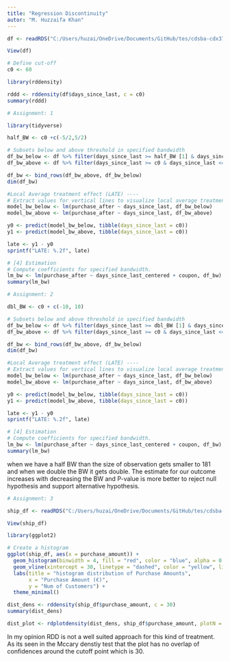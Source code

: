 ```yaml
---
title: "Regression Discontinuity"
autor: "M. Huzzaifa Khan"
---
```


```r
df <- readRDS("C:/Users/huzai/OneDrive/Documents/GitHub/tes/cdsba-cdx3745/content/Causal_Data_Science_Data/Causal_Data_Science_Data/coupon.rds")

View(df)

```

```r
# Define cut-off
c0 <- 60

library(rddensity)

rddd <- rddensity(df$days_since_last, c = c0)
summary(rddd)
```

```r
# Assignment: 1

library(tidyverse)

half_BW <- c0 +c(-5/2,5/2)

# Subsets below and above threshold in specified bandwidth
df_bw_below <- df %>% filter(days_since_last >= half_BW [1] & days_since_last < c0)
df_bw_above <- df %>% filter(days_since_last >= c0 & days_since_last <= half_BW [2])

df_bw <- bind_rows(df_bw_above, df_bw_below)
dim(df_bw)

```

```r
#Local Average treatment effect (LATE) ----
# Extract values for vertical lines to visualize local average treatment effect
model_bw_below <- lm(purchase_after ~ days_since_last, df_bw_below)
model_bw_above <- lm(purchase_after ~ days_since_last, df_bw_above)

y0 <- predict(model_bw_below, tibble(days_since_last = c0))
y1 <- predict(model_bw_above, tibble(days_since_last = c0))

late <- y1 - y0
sprintf("LATE: %.2f", late)
```

```r
# [4] Estimation 
# Compute coefficients for specified bandwidth.
lm_bw <- lm(purchase_after ~ days_since_last_centered + coupon, df_bw)
summary(lm_bw)
```


```r
# Assignment: 2

dbl_BW <- c0 + c(-10, 10)

# Subsets below and above threshold in specified bandwidth
df_bw_below <- df %>% filter(days_since_last >= dbl_BW [1] & days_since_last < c0)
df_bw_above <- df %>% filter(days_since_last >= c0 & days_since_last <= dbl_BW [2])

df_bw <- bind_rows(df_bw_above, df_bw_below)
dim(df_bw)

```

```r
#Local Average treatment effect (LATE) ----
# Extract values for vertical lines to visualize local average treatment effect
model_bw_below <- lm(purchase_after ~ days_since_last, df_bw_below)
model_bw_above <- lm(purchase_after ~ days_since_last, df_bw_above)

y0 <- predict(model_bw_below, tibble(days_since_last = c0))
y1 <- predict(model_bw_above, tibble(days_since_last = c0))

late <- y1 - y0
sprintf("LATE: %.2f", late)
```

```r
# [4] Estimation 
# Compute coefficients for specified bandwidth.
lm_bw <- lm(purchase_after ~ days_since_last_centered + coupon, df_bw)
summary(lm_bw)
```

when we have a half BW than the size of observation gets smaller to 181 and when we double the BW it gets double.  The estimate for our outcome increases with decreasing the BW and P-value is more better to reject null hypothesis and support alternative hypothesis.

```r
# Assignment: 3

ship_df <- readRDS("C:/Users/huzai/OneDrive/Documents/GitHub/tes/cdsba-cdx3745/content/Causal_Data_Science_Data/Causal_Data_Science_Data/shipping.rds")

View(ship_df)

```

```r
library(ggplot2)

# Create a histogram
ggplot(ship_df, aes(x = purchase_amount)) +
  geom_histogram(binwidth = 4, fill = "red", color = "blue", alpha = 0.8) +
  geom_vline(xintercept = 30, linetype = "dashed", color = "yellow", linewidth = 0.6) +
  labs(title = "histogram distribution of Purchase Amounts",
       x = "Purchase Amount (€)",
       y = "Num of Customers") +
  theme_minimal()
```
```r
dist_dens <- rddensity(ship_df$purchase_amount, c = 30)
summary(dist_dens)
```
```r
dist_plot <- rdplotdensity(dist_dens, ship_df$purchase_amount, plotN = 100)
```
In my opinion RDD is not a well suited approach for this kind of treatment. As its seen in the Mccary denstiy test that the plot has no overlap of confidences around the cutoff point which is 30. 

